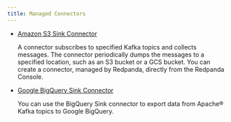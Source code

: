 ```yaml
---
title: Managed Connectors
---
```


<head>
    <meta name="title" content="Managed Connectors | Redpanda Docs"/>
    <meta name="description" content="Connectors provide a framework for streaming data into and out of Redpanda."/>
</head>

- [Amazon S3 Sink Connector](../managed-connectors/create-s3-sink-connector)

    A connector subscribes to specified Kafka topics and collects messages. The
    connector periodically dumps the messages to a specified location, such as an
    S3 bucket or a GCS bucket. You can create a connector, managed by Redpanda,
    directly from the Redpanda Console.

- [Google BigQuery Sink Connector](../managed-connectors/create-bigquery-sink-connector)

    You can use the BigQuery Sink connector to export data from Apache® Kafka
    topics to Google BigQuery.  
